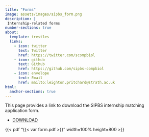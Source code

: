 ```yaml
---
title: "Forms"
image: assets/images/sipbs_form.png
description: |
 Internship-related forms
number-sections: true
about:
  template: trestles
  links:
    - icon: twitter
      text: Twitter
      href: https://twitter.com/scompbiol
    - icon: github
      text: Github
      href: https://github.com/sipbs-compbiol
    - icon: envelope
      text: Email
      href: mailto:leighton.pritchard@strath.ac.uk
html:
  anchor-sections: true
---
```


This page provides a link to download the SIPBS internship matching application form.

-   [DOWNLOAD]({{< var form.link >}})

{{< pdf "{{< var form.pdf >}}" width=100% height=800 >}}